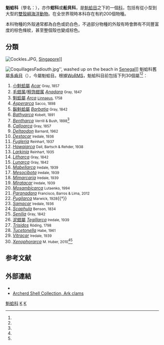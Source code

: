 {{Automatic Taxobox
| taxon = Arcidae
| authority = [[Lamarck|Lamarck]], 1809
| image = AnadaraPliocene.jpg
| image_caption = One fossil [[Valve_(mollusc)|valve]] of ''[[Anadara|Anadara]]'' from the [[Pliocene|Pliocene]] of [[Cyprus|Cyprus]]
| subdivision_ranks = [[屬_(生物)|屬]]
| subdivision = [[#分類|見內文]]
}}

'''魁蛤科'''（學名：{{lang|la|Arcidae}}），亦作'''蚶科'''或'''船貝科'''，是[[魁蛤目|魁蛤目]]之下的一個[[科_(生物)|科]]，包括有從小型到大型的[[雙殼綱|雙殼綱]][[海洋動物|海洋動物]]。在全世界現時本科存在有約200個物種。

本科物種的外殼通常都為白色或奶白色，不過部分物種的外殼有時會飾有不同豐富度的棕色條紋，甚至整個殼也變成棕色。

==分類==
[[File:Cockles.JPG|thumb]], [[Singapore|Singapore]]]]

[[Image:CoquillagesFadiouth.jpg|thumb]]'', washed up on the beach in [[Senegal|Senegal]]]]
魁蛤科舊屬[[多齒目|多齒目]]（{{lang|la |Taxodonta}}）{{r|shelldoc_000151 |page1=29,38}}，今屬魁蛤目。根據[[WoRMS|WoRMS]]，魁蛤科目前包括下列30個屬<ref name=WoRMS_208 /><ref name="Coan 2012" />：
# [[小魁蛤屬|小魁蛤屬]] ''[[Acar_(genus)|Acar]]'' <small> Gray, 1857</small>
# [[毛蚶属|毛蚶属]]/[[粗饰蚶属|粗饰蚶属]] ''[[Anadara|Anadara]]'' <small>Gray, 1847</small>
# [[魁蛤屬|魁蛤屬]] ''[[Arca_(genus)|Arca]]'' <small>[[Linnaeus|Linnaeus]], 1758</small>
# ''[[Asperarca|Asperarca]]'' <small>Sacco, 1898</small>
# [[鬍魁蛤屬|鬍魁蛤屬]] ''[[Barbatia|Barbatia]]'' <small>Gray, 1842</small>
# ''[[Bathyarca|Bathyarca]]'' <small>Kobelt, 1891</small>
# ''[[Bentharca|Bentharca]]'' <small>Verrill & Bush, 1898</small><ref name=WoRMS_137674 />
# ''[[Calloarca|Calloarca]]'' <small>Gray, 1857</small>
# ''[[Deltaodon|Deltaodon]]'' <small>Barnard, 1962</small>
# ''[[Destacar|Destacar]]'' <small>Iredale, 1936</small>
# ''[[Fugleria|Fugleria]]'' <small>Reinhart, 1937</small>
# ''[[Hawaiarca|Hawaiarca]]'' <small>Dall, Bartsch & Rehder, 1938</small>
# ''[[Larkinia|Larkinia]]'' <small>Reinhart, 1935</small>
# ''[[Litharca|Litharca]]'' <small>Gray, 1842</small>
# ''[[Lunarca|Lunarca]]'' <small>Gray, 1842</small>
# ''[[Mabellarca|Mabellarca]]'' <small>Iredale, 1939</small>
# ''[[Mesocibota|Mesocibota]]'' <small>Iredale, 1939</small>
# ''[[Mimarcaria|Mimarcaria]]'' <small>Iredale, 1939</small>
# ''[[Miratacar|Miratacar]]'' <small>Iredale, 1939</small>
# ''[[Mosambicarca|Mosambicarca]]'' <small>Lutaenko, 1994</small>
# ''[[Paranadara|Paranadara]]'' <small>Francisco, Barros & Lima, 2012</small>
# ''[[Pugilarca|Pugilarca]]'' <small>Marwick, 1928</small>{{†}}
# ''[[Samacar|Samacar]]'' <small>Iredale, 1936</small>
# ''[[Scaphula|Scaphula]]'' <small>Benson, 1834</small>
# ''[[Senilia|Senilia]]'' <small>Gray, 1842</small>
# [[泥蚶屬|泥蚶屬]] ''[[Tegillarca|Tegillarca]]'' <small>Iredale, 1939</small>
# ''[[Trisidos|Trisidos]]'' <small>Röding, 1798</small>
# ''[[Tucetonella|Tucetonella]]'' <small>Habe, 1961</small>
# ''[[Vitracar|Vitracar]]'' <small>Iredale, 1939</small>
# ''[[Xenophorarca|Xenophorarca]]'' <small>M. Huber, 2010</small><ref name=WoRMS_492113 /><ref name="Huber 2010" />

==参考文献==
{{reflist |refs=
<ref name="Coan 2012">{{cite book
 |last1=Coan |first1=E. V.
 |last2=Valentich-Scott |first2=P. 
 |year=2012
 |title=Bivalve seashells of tropical West America. Marine bivalve mollusks from Baja California to northern Peru
 |pages=1258 pp. |language=en }}</ref>
<ref name="Huber 2010">{{cite book
 |last=Huber |first=M.
 |year=2010
 |title=Compendium of bivalves. A full-color guide to 3,300 of the world’s marine bivalves. A status on Bivalvia after 250 years of research
 |location=[[霍肯海姆|Hackenheim]], [[德國|Germany]]
 |publisher=[[ConchBooks|ConchBooks]]
 |pages=901 pp., 1 CD-ROM }}</ref>
<ref name="shelldoc_000151">{{shelldoc_000151}}</ref>
<ref name=WoRMS_208>{{cite WoRMS
 |id=208 |authorlink = WoRMS
 |last1=Gofas |first1=Serge
 |title=Arcidae Lamarck, 1809
 |date=2012-01-05 |accessdate=2017-01-16 }}</ref>
<ref name=WoRMS_137674>{{cite WoRMS
 |id=137674 |authorlink = WoRMS
 |last1=Bouchet |first1=Philippe
 |last2=Martinez |first2=Olga
 |last3=Gofas |first3=Serge
 |title=''Bentharca'' Verrill & Bush, 1898
 |date=2012-01-05 |accessdate=2017-01-16 }}</ref>
<ref name=WoRMS_492113>{{cite WoRMS
 |id=492113 |authorlink = WoRMS
 |last1=Bouchet |first1=Philippe
 |last2=Tran |first2=Bastien
 |title=''Xenophorarca'' M. Huber, 2010
 |date=2011-05-03 |accessdate=2017-01-16 }}</ref>
}}

==外部連結==
{{commonscat|Arcidae}}
* {{ITIS |id=79326 |taxon=Arcidae }}
*[http://shells.tricity.wsu.edu/ArcherdShellCollection/Bivalvia/Arcidae.html Archerd Shell Collection, Ark clams] {{Wayback|url=http://shells.tricity.wsu.edu/ArcherdShellCollection/Bivalvia/Arcidae.html |date=20120606032131 }}
{{Taxonbar}}
[[Category:魁蛤科|]]
[[Category:_魁蛤目|K]]
[[Category:_1809年描述的分类群|K]]